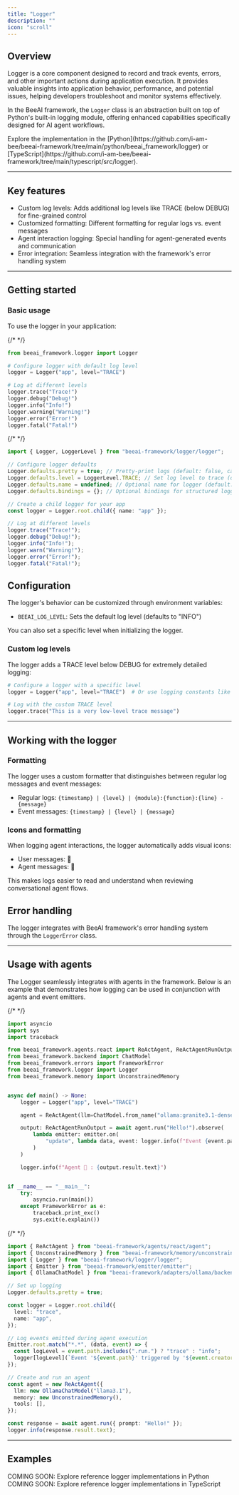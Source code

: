 ```yaml
---
title: "Logger"
description: ""
icon: "scroll"
---
```


## Overview

Logger is a core component designed to record and track events, errors, and other important actions during application execution. It provides valuable insights into application behavior, performance, and potential issues, helping developers troubleshoot and monitor systems effectively.

In the BeeAI framework, the `Logger` class is an abstraction built on top of Python's built-in logging module, offering enhanced capabilities specifically designed for AI agent workflows.

<Note>
Explore the implementation in the [Python](https://github.com/i-am-bee/beeai-framework/tree/main/python/beeai_framework/logger) or
[TypeScript](https://github.com/i-am-bee/beeai-framework/tree/main/typescript/src/logger).
</Note>

---

## Key features

* Custom log levels: Adds additional log levels like TRACE (below DEBUG) for fine-grained control
* Customized formatting: Different formatting for regular logs vs. event messages
* Agent interaction logging: Special handling for agent-generated events and communication
* Error integration: Seamless integration with the framework's error handling system

---

## Getting started

### Basic usage

To use the logger in your application:

<CodeGroup>

{/* <!-- embedme python/examples/logger/base.py --> */}
```py Python [expandable]
from beeai_framework.logger import Logger

# Configure logger with default log level
logger = Logger("app", level="TRACE")

# Log at different levels
logger.trace("Trace!")
logger.debug("Debug!")
logger.info("Info!")
logger.warning("Warning!")
logger.error("Error!")
logger.fatal("Fatal!")

```

{/* <!-- embedme typescript/examples/logger/base.ts --> */}
```ts TypeScript [expandable]
import { Logger, LoggerLevel } from "beeai-framework/logger/logger";

// Configure logger defaults
Logger.defaults.pretty = true; // Pretty-print logs (default: false, can also be set via ENV: BEE_FRAMEWORK_LOG_PRETTY=true)
Logger.defaults.level = LoggerLevel.TRACE; // Set log level to trace (default: TRACE, can also be set via ENV: BEE_FRAMEWORK_LOG_LEVEL=trace)
Logger.defaults.name = undefined; // Optional name for logger (default: undefined)
Logger.defaults.bindings = {}; // Optional bindings for structured logging (default: empty)

// Create a child logger for your app
const logger = Logger.root.child({ name: "app" });

// Log at different levels
logger.trace("Trace!");
logger.debug("Debug!");
logger.info("Info!");
logger.warn("Warning!");
logger.error("Error!");
logger.fatal("Fatal!");

```

</CodeGroup>

## Configuration

The logger's behavior can be customized through environment variables:

* `BEEAI_LOG_LEVEL`: Sets the default log level (defaults to "INFO")

You can also set a specific level when initializing the logger.

### Custom log levels

The logger adds a TRACE level below DEBUG for extremely detailed logging:

```py
# Configure a logger with a specific level
logger = Logger("app", level="TRACE")  # Or use logging constants like logging.DEBUG

# Log with the custom TRACE level
logger.trace("This is a very low-level trace message")
```

---

## Working with the logger

### Formatting

The logger uses a custom formatter that distinguishes between regular log messages and event messages:

* Regular logs: `{timestamp} | {level} | {module}:{function}:{line} - {message}`
* Event messages: `{timestamp} | {level} | {message}`

### Icons and formatting

When logging agent interactions, the logger automatically adds visual icons:

* User messages: 👤
* Agent messages: 🤖

This makes logs easier to read and understand when reviewing conversational agent flows.

## Error handling

The logger integrates with BeeAI framework's error handling system through the `LoggerError` class.

---

## Usage with agents

The Logger seamlessly integrates with agents in the framework. Below is an example that demonstrates how logging can be used in conjunction with agents and event emitters.

<CodeGroup>

{/* <!-- embedme python/examples/logger/agent.py --> */}
```py Python [expandable]
import asyncio
import sys
import traceback

from beeai_framework.agents.react import ReActAgent, ReActAgentRunOutput
from beeai_framework.backend import ChatModel
from beeai_framework.errors import FrameworkError
from beeai_framework.logger import Logger
from beeai_framework.memory import UnconstrainedMemory


async def main() -> None:
    logger = Logger("app", level="TRACE")

    agent = ReActAgent(llm=ChatModel.from_name("ollama:granite3.1-dense:8b"), tools=[], memory=UnconstrainedMemory())

    output: ReActAgentRunOutput = await agent.run("Hello!").observe(
        lambda emitter: emitter.on(
            "update", lambda data, event: logger.info(f"Event {event.path} triggered by {type(event.creator).__name__}")
        )
    )

    logger.info(f"Agent 🤖 : {output.result.text}")


if __name__ == "__main__":
    try:
        asyncio.run(main())
    except FrameworkError as e:
        traceback.print_exc()
        sys.exit(e.explain())

```

{/* <!-- embedme typescript/examples/logger/agent.ts --> */}
```ts TypeScript [expandable]
import { ReActAgent } from "beeai-framework/agents/react/agent";
import { UnconstrainedMemory } from "beeai-framework/memory/unconstrainedMemory";
import { Logger } from "beeai-framework/logger/logger";
import { Emitter } from "beeai-framework/emitter/emitter";
import { OllamaChatModel } from "beeai-framework/adapters/ollama/backend/chat";

// Set up logging
Logger.defaults.pretty = true;

const logger = Logger.root.child({
  level: "trace",
  name: "app",
});

// Log events emitted during agent execution
Emitter.root.match("*.*", (data, event) => {
  const logLevel = event.path.includes(".run.") ? "trace" : "info";
  logger[logLevel](`Event '${event.path}' triggered by '${event.creator.constructor.name}'`);
});

// Create and run an agent
const agent = new ReActAgent({
  llm: new OllamaChatModel("llama3.1"),
  memory: new UnconstrainedMemory(),
  tools: [],
});

const response = await agent.run({ prompt: "Hello!" });
logger.info(response.result.text);

```
</CodeGroup>

---

## Examples

<CardGroup cols={2}>
  <Card title="Python" icon="python" href="https://github.com/i-am-bee/beeai-framework/tree/main/python/examples/logger">
    COMING SOON: Explore reference logger implementations in Python
  </Card>
  <Card title="TypeScript" icon="js" href="https://github.com/i-am-bee/beeai-framework/tree/main/typescript/examples/logger">
    COMING SOON: Explore reference logger implementations in TypeScript
  </Card>
</CardGroup>
